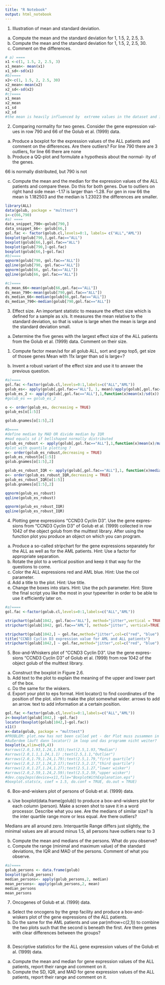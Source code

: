 ```yaml
---
title: "R Notebook"
output: html_notebook
---
```

1. Illustration of mean and standard deviation.
(a) Compute the mean and the standard deviation for 1, 1.5, 2, 2.5, 3.
(b) Compute the mean and the standard deviation for 1, 1.5, 2, 2.5, 30.
(c) Comment on the differences.

```r
# a) ====
x1 <-c(1, 1.5, 2, 2.5, 3)
x1_mean<- mean(x1)
x1_sd<-sd(x1)
#b)====
x2<-c(1, 1.5, 2, 2.5, 30)
x2_mean<-mean(x2)
x2_sd<-sd(x2)
#c)====
x1_mean
x2_mean
x1_sd
x2_sd
#the mean is heavily influenced by  extreme values in the dataset and is not a robust against spread

```
2. Comparing normality for two genes. Consider the gene expression val-
ues in row 790 and 66 of the Golub et al. (1999) data.
(a) Produce a boxplot for the expression values of the ALL patients
and comment on the differences. Are there outliers?
For line 790 there are 3 outliers, for line 66 there are none
(b) Produce a QQ-plot and formulate a hypothesis about the normal-
ity of the genes.

66 is normally distributed, but 790 is not

(c) Compute the mean and the median for the expression values of
the ALL patients and compare these. Do this for both genes.
Due to outliers on right hand side mean -1.17 is larger than -1.28. For 
gen in row 66 the mean is 1.182503 and the median is 1.23023 the differences are smaller. 

```r
library(ALL)
data(golub, package = "multtest")
i<-c(66,790)
#a) ====
data_snippet_790<-golub[790,]
data_snippet_66<- golub[66,]
gol.fac <- factor(golub.cl,levels=0:1, labels= c("ALL","AML"))
boxplot(golub[790,],gol.fac=="ALL")
boxplot(golub[66,],gol.fac=="ALL")
boxplot(golub[790,]~gol.fac)
boxplot(golub[66,]~gol.fac)
#b)====
qqnorm(golub[790, gol.fac=="ALL"])
qqline(golub[790, gol.fac=="ALL"])
qqnorm(golub[66, gol.fac=="ALL"])
qqline(golub[66, gol.fac=="ALL"])

#c)====
ds_mean_66<-mean(golub[66,gol.fac=="ALL"])
ds_mean_790<-mean(golub[790,gol.fac=="ALL"])
ds_median_66<-median(golub[66,gol.fac=="ALL"])
ds_median_790<-median(golub[790,gol.fac=="ALL"])

```
3. Effect size. An important statistic to measure the effect size which
is defined for a sample as x/s. It measures the mean relative to the
standard deviation, so that is value is large when the mean is large and
the standard deviation small.

(a) Determine the five genes with the largest effect size of the ALL
patients from the Golub et al. (1999) data. Comment on their
size.
1. Compute factor mean/sd for all golub ALL, sort and grep top5, get size of thosee genes
Mean with 11x larger than sd is large=?

(b) Invent a robust variant of the effect size and use it to answer the
previous question.
```r
#a)====
gol.fac <-factor(golub.cl,levels=0:1,labels=c("ALL","AML"))
golub_es<- apply(golub[,gol.fac=="ALL"], 1, mean)/apply(golub[,gol.fac=="ALL"], 1, sd)
golub_es_2 <- apply(golub[,gol.fac=="ALL"],1,function(x)mean(x)/sd(x))
#golub_es == golub_es_2

o <- order(golub_es, decreasing = TRUE)
golub_es[o[1:5]]

golub.gnames[o[1:5],2]

#b====
#define median by MAD OR divide median by IQR
#mad equals sd if bellshaped normally distributed
golub_es_robust <- apply(golub[,gol.fac=="ALL"],1,function(x)mean(x)/mad(x))
#plot with quantile plotting ?
o<- order(golub_es_robust,decreasing = TRUE)
golub_es_robust[o[1:5]]
golub.gnames[o[1:5],2]

golub_es_robust_IQR <- apply(golub[,gol.fac=="ALL"],1, function(x)median(x)/IQR(x))
o<- order(golub_es_robust_IQR,decreasing = TRUE)
golub_es_robust_IQR[o[1:5]]
golub.gnames[o[1:5],2]

qqnorm(golub_es_robust)
qqline(golub_es_robust)

qqnorm(golub_es_robust_IQR)
qqline(golub_es_robust_IQR)

```
4. Plotting gene expressions "CCND3 Cyclin D3". Use the gene expres-
sions from "CCND3 Cyclin D3" of Golub et al. (1999) collected in row
1042 of the object golub from the multtest library. After using the
function plot you produce an object on which you can program.
(a) Produce a so-called stripchart for the gene expressions separately
for the ALL as well as for the AML patients. Hint: Use a factor
for appropriate separation.
(b) Rotate the plot to a vertical position and keep it that way for the
questions to come.
(c) Color the ALL expressions red and AML blue. Hint: Use the col
parameter.
(d) Add a title to the plot. Hint: Use title.
(e) Change the boxes into stars. Hint: Use the pch parameter.
Hint: Store the final script you like the most in your typewriter
in order to be able to use it efficiently later on.
```r
#a)====
gol.fac <-factor(golub.cl,levels=0:1,labels=c("ALL","AML"))

stripchart(golub[1042, gol.fac=="ALL"], method="jitter",vertical = TRUE)
stripchart(golub[1042, gol.fac=="AML"], method="jitter", vertical=TRUE)

stripchart(golub[1042,] ~ gol.fac,method="jitter",col=c("red", "blue"),vertical = TRUE)
title("CCND3 Cyclin D3 expression value for AML and ALL patients")
stripchart(golub[1042,] ~ gol.fac,method="jitter",col=c("red", "blue"),pch="*",vertical = TRUE)

```
5. Box-and-Whiskers plot of "CCND3 Cyclin D3". Use the gene expres-
sions "CCND3 Cyclin D3" of Golub et al. (1999) from row 1042 of the
object golub of the multtest library.
(a) Construct the boxplot in Figure 2.6.
(b) Add text to the plot to explain the meaning of the upper and
lower part of the box.
(c) Do the same for the wiskers.
(d) Export your plot to eps format.
Hint
locator() to find coordinates of the position of the plot.
xlim to make the plot somewhat wider.
arrows to add an arrow.
text to add information at a certain position.
```r
gol.fac <-factor(golub.cl,levels=0:1,labels=c("ALL","AML"))
z<-boxplot(golub[1042,] ~gol.fac)
locator(boxplot(golub[1042,]~gol.fac))
x11()
x<-data(golub, package = "multtest")
#PROBLEM: plot.new has not been called yet - der Plot muss zusammen in einem run erzeugt werden
#Außerdem läuft dann locator() im loop und das programm nicht weiter? 
boxplot(x,xlim=c(0,4))
#arrows(2.0,1.93,1.24,1.93);text(2.5,1.93,"Median")
#arrows(2.0,1.1,1.24,1.1) ;text(2.5,1.1,"Outlier")
#arrows(2.0,1.79,1.24,1.79);text(2.5,1.79,"first quartile")
#arrows(2.0,2.17,1.24,2.17);text(2.5,2.17,"third quartile")
#arrows(2.0,1.27,1.24,1.27);text(2.5,1.27,"lower wisker")
#arrows(2.0,2.59,1.24,2.59);text(2.5,2.59,"upper wisker")
#dev.copy2eps(device=x11,file="BoxplotWithExplanation.eps")
#boxplot.stats(x, coef = 1.5, do.conf = TRUE, do.out = TRUE)


```
6. Box-and-wiskers plot of persons of Golub et al. (1999) data.
(a) Use boxplot(data.frame(golub)) to produce a box-and-wiskers
plot for each column (person). Make a screen shot to save it in
a word processor. Describe what you see. Are the medians of
similar size? Is the inter quartile range more or less equal. Are
there outliers?

Medians are all around zero. Interquartile Range differs just slightly, the minimal values are all around minus 1.5, all persons have outliers near to 3


(b) Compute the mean and medians of the persons. What do you
observe?
(c) Compute the range (minimal and maximum value) of the standard
deviations, the IQR and MAD of the persons. Comment of what
you observe.
```r
#a)====
golub_persons <- data.frame(golub)
boxplot(golub_persons)
median_persons<- apply(golub_persons,2, median)
mean_persons<- apply(golub_persons,2, mean)
median_persons
mean_persons


```
7. Oncogenes of Golub et al. (1999) data.
(a) Select the oncogens by the grep facility and produce a box-and-
wiskers plot of the gene expressions of the ALL patients.
(b) Do the same for the AML patients and use par(mfrow=c(2,1))
to combine the two plots such that the second is beneath the first.
Are there genes with clear differences between the groups?
```r

```
8. Descriptive statistics for the ALL gene expression values of the Golub
et al. (1999) data.
(a) Compute the mean and median for gene expression values of the
ALL patients, report their range and comment on it.
(b) Compute the SD, IQR, and MAD for gene expression values of
the ALL patients, report their range and comment on it.
```r

```
